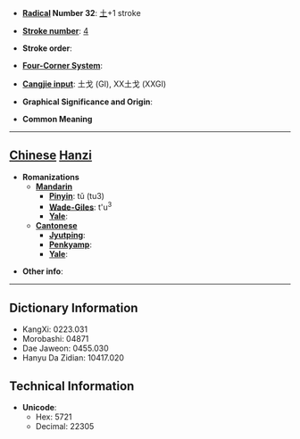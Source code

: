 * '''[[Wiktionary:Chinese radical index| Radical]] Number 32''': [[Wiktionary:Chinese radical index 土|土]]+1 stroke

* '''[[Wiktionary:Chinese total strokes index|Stroke number]]''': [[Wiktionary:Chinese total strokes index 4|4]]

* '''Stroke order''': 

* '''[[Wiktionary:Chinese four corner index|Four-Corner System]]''': 

* '''[[Wiktionary:Chinese Cangjie index|Cangjie input]]''': 土戈 (GI), XX土戈 (XXGI)

* '''Graphical Significance and Origin''': 

* '''Common Meaning'''

----

== [[Chinese]] [[Hanzi]] ==

* '''Romanizations'''
** '''[[Mandarin]]'''
*** '''[[Pinyin]]''': tǔ (tu3)
*** '''[[Wade-Giles]]''': t'u<sup>3</sup>
*** '''[[Yale]]''': 
** '''[[Cantonese]]'''
*** '''[[Jyutping]]''':
*** '''[[Penkyamp]]''': 
*** '''[[Yale]]''': 

* '''Other info''': 

----

== Dictionary Information ==

* KangXi: 0223.031
* Morobashi: 04871
* Dae Jaweon: 0455.030
* Hanyu Da Zidian: 10417.020

== Technical Information ==

* '''Unicode''':
** Hex: 5721
** Decimal: 22305